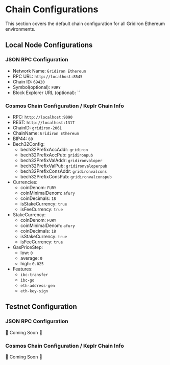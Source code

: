 # Chain Configurations

This section covers the default chain configuration for all Gridiron Ethereum 
environments.
## Local Node Configurations

### JSON RPC Configuration
- Network Name: `Gridiron Ethereum`
- RPC URL: `http://localhost:8545`
- Chain ID: `69420`
- Symbol(optional): `FURY`
- Block Explorer URL (optional): ``

### Cosmos Chain Configuration / Keplr Chain Info
- RPC: `http://localhost:9090`
- REST: `http://localhost:1317`
- ChainID: `gridiron-2061`
- ChainName: `Gridiron Ethereum`
- BIP44: `60`
- Bech32Config:
    - bech32PrefixAccAddr: `gridiron`
    - bech32PrefixAccPub: `gridironpub`
    - bech32PrefixValAddr: `gridironvaloper`
    - bech32PrefixValPub: `gridironvaloperpub`
    - bech32PrefixConsAddr: `gridironvalcons`
    - bech32PrefixConsPub: `gridironvalconspub`
- Currencies:
    - coinDenom: `FURY`
    - coinMinimalDenom: `afury`
    - coinDecimals: `18`
    - isStakeCurrency: `true`
    - isFeeCurrency: `true`
- StakeCurrency:
    - coinDenom: `FURY`
    - coinMinimalDenom: `afury`
    - coinDecimals: `18`
    - isStakeCurrency: `true`
    - isFeeCurrency: `true`
- GasPriceStep:
    - low: `0`
    - average: `0`
    - high: `0.025`
- Features:
    - `ibc-transfer`
    - `ibc-go`
    - `eth-address-gen`
    - `eth-key-sign`
## Testnet Configuration

### JSON RPC Configuration
🚧 Coming Soon 🚧

### Cosmos Chain Configuration / Keplr Chain Info
🚧 Coming Soon 🚧
